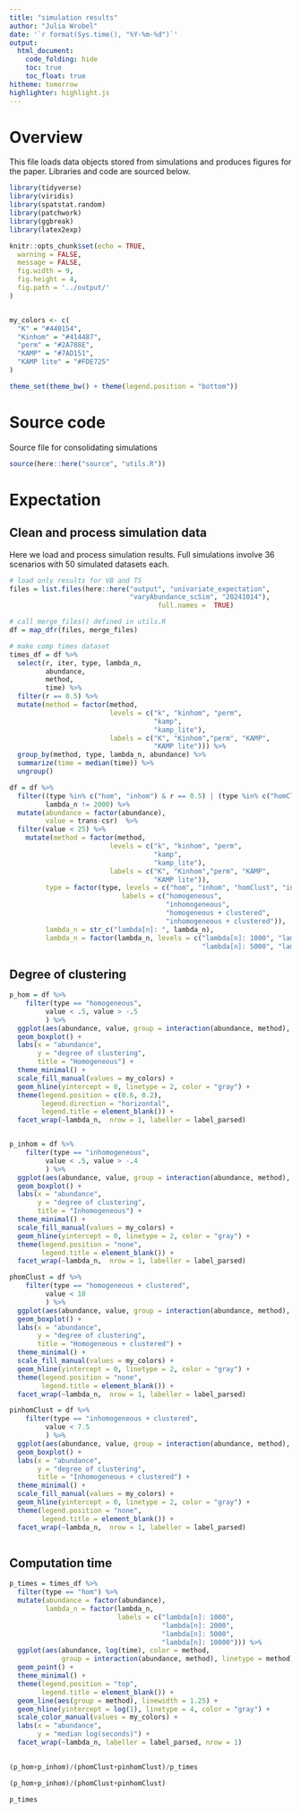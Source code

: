 ```yaml
---
title: "simulation results"
author: "Julia Wrobel"
date: '`r format(Sys.time(), "%Y-%m-%d")`'
output:
  html_document: 
    code_folding: hide
    toc: true
    toc_float: true
hitheme: tomorrow
highlighter: highlight.js
---
```


# Overview

This file loads data objects stored from simulations and produces figures for the paper. Libraries and code are sourced below. 

```r
library(tidyverse)
library(viridis)
library(spatstat.random)
library(patchwork)
library(ggbreak)
library(latex2exp)

knitr::opts_chunk$set(echo = TRUE,
  warning = FALSE,
  message = FALSE,
  fig.width = 9,
  fig.height = 4,
  fig.path = '../output/'
)


my_colors <- c(
  "K" = "#440154",
  "Kinhom" = "#414487",
  "perm" = "#2A788E",
  "KAMP" = "#7AD151",
  "KAMP lite" = "#FDE725"
)

theme_set(theme_bw() + theme(legend.position = "bottom"))
```

# Source code

Source file for consolidating simulations

```r
source(here::here("source", "utils.R"))
```


# Expectation

## Clean and process simulation data

Here we load and process simulation results. Full simulations involve 36 scenarios with 50 simulated datasets each.


```r
# load only results for VB and TS
files = list.files(here::here("output", "univariate_expectation", 
                              "varyAbundance_scSim", "20241014"), 
									 full.names =  TRUE)

# call merge_files() defined in utils.R
df = map_dfr(files, merge_files)

```




```r
# make comp times dataset
times_df = df %>%
  select(r, iter, type, lambda_n,
         abundance,
         method,
         time) %>%
  filter(r == 0.5) %>%
  mutate(method = factor(method,
                         levels = c("k", "kinhom", "perm", 
                                    "kamp",  
                                    "kamp_lite"),
                         labels = c("K", "Kinhom","perm", "KAMP",
                                    "KAMP lite"))) %>%
  group_by(method, type, lambda_n, abundance) %>%
  summarize(time = median(time)) %>%
  ungroup() 

df = df %>%
  filter((type %in% c("hom", "inhom") & r == 0.5) | (type %in% c("homClust", "inhomClust") & r == 1.25),
         lambda_n != 2000) %>%
  mutate(abundance = factor(abundance),
         value = trans-csr)  %>%
  filter(value < 25) %>%
    mutate(method = factor(method,
                         levels = c("k", "kinhom", "perm", 
                                    "kamp",  
                                    "kamp_lite"),
                         labels = c("K", "Kinhom","perm", "KAMP",
                                    "KAMP lite")),
         type = factor(type, levels = c("hom", "inhom", "homClust", "inhomClust"),
                            labels = c("homogeneous",
                                       "inhomogeneous",
                                       "homogeneous + clustered",
                                       "inhomogeneous + clustered")),
         lambda_n = str_c("lambda[n]: ", lambda_n),
         lambda_n = factor(lambda_n, levels = c("lambda[n]: 1000", "lambda[n]: 2000",
                                                "lambda[n]: 5000", "lambda[n]: 10000"))) 
```

## Degree of clustering




```r

p_hom = df %>%
    filter(type == "homogeneous",
         value < .5, value > -.5
         ) %>%
  ggplot(aes(abundance, value, group = interaction(abundance, method), fill = method)) +
  geom_boxplot() +
  labs(x = "abundance",
       y = "degree of clustering",
       title = "Homogeneous") +
  theme_minimal() +
  scale_fill_manual(values = my_colors) +
  geom_hline(yintercept = 0, linetype = 2, color = "gray") +
  theme(legend.position = c(0.6, 0.2),
        legend.direction = "horizontal",
        legend.title = element_blank()) +
  facet_wrap(~lambda_n,  nrow = 1, labeller = label_parsed) 


p_inhom = df %>%
    filter(type == "inhomogeneous",
         value < .5, value > -.4
         ) %>%
  ggplot(aes(abundance, value, group = interaction(abundance, method), fill = method)) +
  geom_boxplot() +
  labs(x = "abundance",
       y = "degree of clustering",
       title = "Inhomogeneous") +
  theme_minimal() +
  scale_fill_manual(values = my_colors) +
  geom_hline(yintercept = 0, linetype = 2, color = "gray") +
  theme(legend.position = "none",
        legend.title = element_blank()) +
  facet_wrap(~lambda_n,  nrow = 1, labeller = label_parsed) 

phomClust = df %>%
    filter(type == "homogeneous + clustered",
         value < 10
         ) %>%
  ggplot(aes(abundance, value, group = interaction(abundance, method), fill = method)) +
  geom_boxplot() +
  labs(x = "abundance",
       y = "degree of clustering",
       title = "Homogeneous + clustered") +
  theme_minimal() +
  scale_fill_manual(values = my_colors) +
  geom_hline(yintercept = 0, linetype = 2, color = "gray") +
  theme(legend.position = "none",
        legend.title = element_blank()) +
  facet_wrap(~lambda_n,  nrow = 1, labeller = label_parsed) 

pinhomClust = df %>%
    filter(type == "inhomogeneous + clustered",
         value < 7.5
         ) %>%
  ggplot(aes(abundance, value, group = interaction(abundance, method), fill = method)) +
  geom_boxplot() +
  labs(x = "abundance",
       y = "degree of clustering",
       title = "Inhomogeneous + clustered") +
  theme_minimal() +
  scale_fill_manual(values = my_colors) +
  geom_hline(yintercept = 0, linetype = 2, color = "gray") +
  theme(legend.position = "none",
        legend.title = element_blank()) +
  facet_wrap(~lambda_n,  nrow = 1, labeller = label_parsed) 



```






## Computation time


```r
p_times = times_df %>%
  filter(type == "hom") %>%
  mutate(abundance = factor(abundance),
         lambda_n = factor(lambda_n,
                           labels = c("lambda[n]: 1000",
                                      "lambda[n]: 2000",
                                      "lambda[n]: 5000",
                                      "lambda[n]: 10000"))) %>%
  ggplot(aes(abundance, log(time), color = method, 
             group = interaction(abundance, method), linetype = method)) +
  geom_point() +
  theme_minimal() + 
  theme(legend.position = "top",
        legend.title = element_blank()) +
  geom_line(aes(group = method), linewidth = 1.25) +
  geom_hline(yintercept = log(1), linetype = 4, color = "gray") +
  scale_color_manual(values = my_colors) +
  labs(x = "abundance",
       y = "median log(seconds)") +
  facet_wrap(~lambda_n, labeller = label_parsed, nrow = 1)
  
```





```r

(p_hom+p_inhom)/(phomClust+pinhomClust)/p_times

```


```r

(p_hom+p_inhom)/(phomClust+pinhomClust)

```

```r

p_times

```



